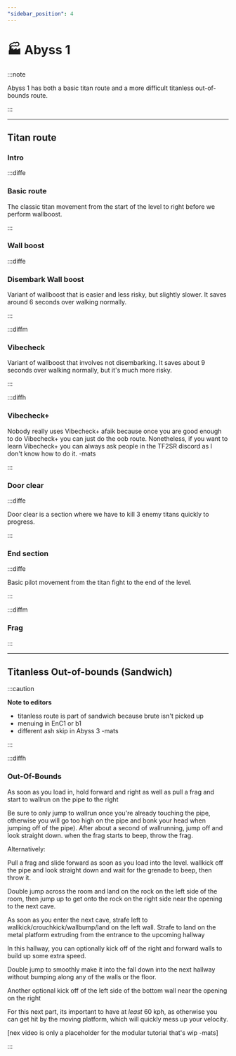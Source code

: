 ```yaml
---
"sidebar_position": 4
---
```



# 🏭 Abyss 1

:::note

Abyss 1 has both a basic titan route and a more difficult titanless out-of-bounds route. 

:::

---

## Titan route

### Intro


:::diffe

### Basic route

The classic titan movement from the start of the level to right before we perform wallboost.

<YouTube youTubeId="s-piNOtHyBE" />

:::

### Wall boost

:::diffe

### Disembark Wall boost

Variant of wallboost that is easier and less risky, but slightly slower. It saves around 6 seconds over walking normally.

<YouTube youTubeId="R7iD7tNfb90" />

:::

:::diffm

### Vibecheck

Variant of wallboost that involves not disembarking. It saves about 9 seconds over walking normally, but it's much more risky.

<YouTube youTubeId="25TwYpWiR6c" />

:::

:::diffh

### Vibecheck+

Nobody really uses Vibecheck+ afaik because once you are good enough to do Vibecheck+ you can just do the oob route. 
Nonetheless, if you want to learn Vibecheck+ you can always ask people in the TF2SR discord as I don't know how to do it. -mats

:::


### Door clear

:::diffe

Door clear is a section where we have to kill 3 enemy titans quickly to progress.

<YouTube youTubeId="w-b86nggg94" />


:::

### End section

:::diffe

Basic pilot movement from the titan fight to the end of the level.

<YouTube youTubeId="x_jsq1TD6GY" />

:::

:::diffm

### Frag

:::

---

## Titanless Out-of-bounds (Sandwich)

:::caution

**Note to editors**
- titanless route is part of sandwich because brute isn't picked up
- menuing in EnC1 or b1
- different ash skip in Abyss 3 -mats

:::

:::diffh

### Out-Of-Bounds
As soon as you load in, hold forward and right as well as pull a frag and start to wallrun on the pipe to the right 

Be sure to only jump to wallrun once you're already touching the pipe, otherwise you will go too high on the pipe and bonk your head when jumping off of the pipe). After about a second of wallrunning, jump off and look straight down. when the frag starts to beep, throw the frag.

Alternatively:

Pull a frag and slide forward as soon as you load into the level. wallkick off the pipe and look straight down and wait for the grenade to beep, then throw it. 

Double jump across the room and land on the rock on the left side of the room, then jump up to get onto the rock on the right side near the opening to the next cave.

As soon as you enter the next cave, strafe left to wallkick/crouchkick/wallbump/land on the left wall. Strafe to land on the metal platform extruding from the entrance to the upcoming hallway

In this hallway, you can optionally kick off of the right and forward walls to build up some extra speed.

Double jump to smoothly make it into the fall down into the next hallway without bumping along any of the walls or the floor. 

Another optional kick off of the left side of the bottom wall near the opening on the right

For this next part, its important to have at *least* 60 kph, as otherwise you can get hit by the moving platform, which will quickly mess up your velocity. 

<YouTube youTubeId="CDf8SRUiXHk?si=B3wjfQyTqaTxOhu0" />

[nex video is only a placeholder for the modular tutorial that's wip -mats]

:::